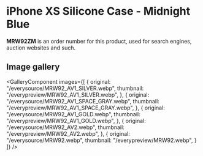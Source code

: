 
# iPhone XS Silicone Case - Midnight Blue

<Callout type='info' emoji='👉🏻'>**MRW92ZM** is an order number for this product, used for search engines, auction websites and such.</Callout>

## Image gallery

<GalleryComponent
    images={[
      {
        original: "/everysource/MRW92_AV1_SILVER.webp",
        thumbnail: "/everypreview/MRW92_AV1_SILVER.webp",
      },
      {
        original: "/everysource/MRW92_AV1_SPACE_GRAY.webp",
        thumbnail: "/everypreview/MRW92_AV1_SPACE_GRAY.webp",
      },
      {
        original: "/everysource/MRW92_AV1_GOLD.webp",
        thumbnail: "/everypreview/MRW92_AV1_GOLD.webp",
      },
      {
        original: "/everysource/MRW92_AV2.webp",
        thumbnail: "/everypreview/MRW92_AV2.webp",
      },
      {
        original: "/everysource/MRW92.webp",
        thumbnail: "/everypreview/MRW92.webp",
      }
    ]}
  />
